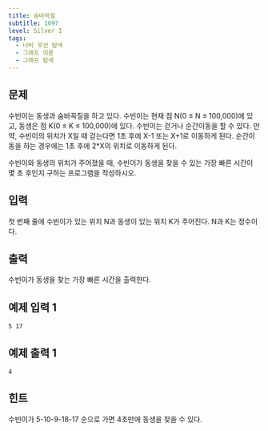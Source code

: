 ```yaml
---
title: 숨바꼭질
subtitle: 1697
level: Silver I
tags:
  - 너비 우선 탐색
  - 그래프 이론
  - 그래프 탐색
---
```


## 문제

수빈이는 동생과 숨바꼭질을 하고 있다. 수빈이는 현재 점 N(0 ≤ N ≤ 100,000)에 있고, 동생은 점 K(0 ≤ K ≤ 100,000)에 있다. 수빈이는 걷거나 순간이동을 할 수 있다. 만약, 수빈이의 위치가 X일 때 걷는다면 1초 후에 X-1 또는 X+1로 이동하게 된다. 순간이동을 하는 경우에는 1초 후에 2\*X의 위치로 이동하게 된다.

수빈이와 동생의 위치가 주어졌을 때, 수빈이가 동생을 찾을 수 있는 가장 빠른 시간이 몇 초 후인지 구하는 프로그램을 작성하시오.

## 입력

첫 번째 줄에 수빈이가 있는 위치 N과 동생이 있는 위치 K가 주어진다. N과 K는 정수이다.

## 출력

수빈이가 동생을 찾는 가장 빠른 시간을 출력한다.

## 예제 입력 1

```
5 17
```

## 예제 출력 1

```
4
```

## 힌트

수빈이가 5-10-9-18-17 순으로 가면 4초만에 동생을 찾을 수 있다.
